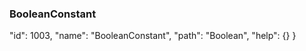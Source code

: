 ### BooleanConstant












  "id": 1003,
  "name": "BooleanConstant",
  "path": "Boolean",
  "help": {}
}